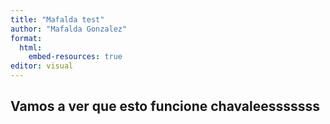```yaml
---
title: "Mafalda test"
author: "Mafalda Gonzalez"
format: 
  html:
    embed-resources: true
editor: visual
---
```


## Vamos a ver que esto funcione chavaleesssssss
